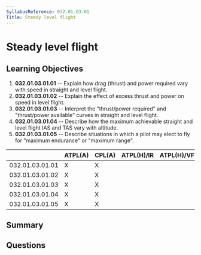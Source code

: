 ```yaml
---
SyllabusReference: 032.01.03.01
Title: Steady level flight
---
```


# Steady level flight

## Learning Objectives

1. **032.01.03.01.01** -- Explain how drag (thrust) and power required vary with
   speed in straight and level flight.
2. **032.01.03.01.02** -- Explain the effect of excess thrust and power on speed
   in level flight.
3. **032.01.03.01.03** -- Interpret the "thrust/power required" and "thrust/power
   available" curves in straight and level flight.
4. **032.01.03.01.04** -- Describe how the maximum achievable straight and level
   flight IAS and TAS vary with altitude.
5. **032.01.03.01.05** -- Describe situations in which a pilot may elect to fly
   for "maximum endurance" or "maximum range".

|                 | ATPL(A) | CPL(A) | ATPL(H)/IR | ATPL(H)/VFR | CPL(H) | IR  | CBIR(A) |
| --------------- | ------- | ------ | ---------- | ----------- | ------ | --- | ------- |
| 032.01.03.01.01 | X       | X      |            |             |        |     |         |
| 032.01.03.01.02 | X       | X      |            |             |        |     |         |
| 032.01.03.01.03 | X       | X      |            |             |        |     |         |
| 032.01.03.01.04 | X       | X      |            |             |        |     |         |
| 032.01.03.01.05 | X       | X      |            |             |        |     |         |

## Summary

## Questions
